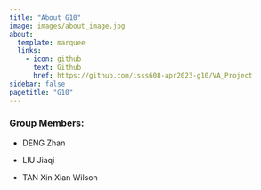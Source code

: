 ```yaml
---
title: "About G10"
image: images/about_image.jpg
about:
  template: marquee
  links:
    - icon: github
      text: Github
      href: https://github.com/isss608-apr2023-g10/VA_Project
sidebar: false
pagetitle: "G10"
---
```


### Group Members:

-   DENG Zhan

-   LIU Jiaqi

-   TAN Xin Xian Wilson

